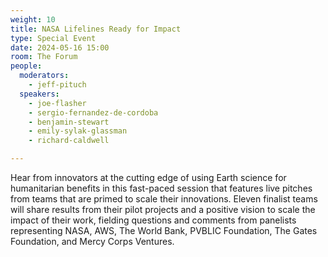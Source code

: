 ```yaml
---
weight: 10
title: NASA Lifelines Ready for Impact
type: Special Event
date: 2024-05-16 15:00
room: The Forum
people:
  moderators:
    - jeff-pituch
  speakers:
    - joe-flasher
    - sergio-fernandez-de-cordoba
    - benjamin-stewart
    - emily-sylak-glassman
    - richard-caldwell

---
```


Hear from innovators at the cutting edge of using Earth science for humanitarian benefits in this fast-paced session that features live pitches from teams that are primed to scale their innovations. Eleven finalist teams will share results from their pilot projects and a positive vision to scale the impact of their work, fielding questions and comments from panelists representing NASA, AWS, The World Bank, PVBLIC Foundation, The Gates Foundation, and Mercy Corps Ventures.
